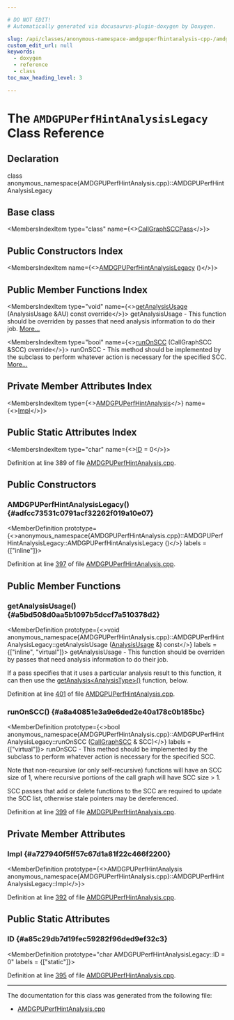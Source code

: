 ```yaml
---

# DO NOT EDIT!
# Automatically generated via docusaurus-plugin-doxygen by Doxygen.

slug: /api/classes/anonymous-namespace-amdgpuperfhintanalysis-cpp-/amdgpuperfhintanalysislegacy
custom_edit_url: null
keywords:
  - doxygen
  - reference
  - class
toc_max_heading_level: 3

---
```





# The `AMDGPUPerfHintAnalysisLegacy` Class Reference

<DoxygenPage pluginConfig={pluginConfig}>



## Declaration

<CodeBlock>class anonymous_namespace{AMDGPUPerfHintAnalysis.cpp}::AMDGPUPerfHintAnalysisLegacy</CodeBlock>

## Base class

<MembersIndex>

<MembersIndexItem
  type="class"
  name={<><a href="/docs/api/classes/llvm/callgraphsccpass">CallGraphSCCPass</a></>}>
</MembersIndexItem>

</MembersIndex>

## Public Constructors Index

<MembersIndex>

<MembersIndexItem
  name={<><a href="#adfcc73531c0791acf32262f019a10e07">AMDGPUPerfHintAnalysisLegacy</a> ()</>}>
</MembersIndexItem>

</MembersIndex>

## Public Member Functions Index

<MembersIndex>

<MembersIndexItem
  type="void"
  name={<><a href="#a5bd508d0aa5b1097b5dccf7a510378d2">getAnalysisUsage</a> (AnalysisUsage &amp;AU) const override</>}>
getAnalysisUsage - This function should be overriden by passes that need analysis information to do their job. <a href="#a5bd508d0aa5b1097b5dccf7a510378d2">More...</a>
</MembersIndexItem>

<MembersIndexItem
  type="bool"
  name={<><a href="#a8a40851e3a9e6ded2e40a178c0b185bc">runOnSCC</a> (CallGraphSCC &amp;SCC) override</>}>
runOnSCC - This method should be implemented by the subclass to perform whatever action is necessary for the specified SCC. <a href="#a8a40851e3a9e6ded2e40a178c0b185bc">More...</a>
</MembersIndexItem>

</MembersIndex>

## Private Member Attributes Index

<MembersIndex>

<MembersIndexItem
  type={<><a href="/docs/api/classes/llvm/amdgpuperfhintanalysis">AMDGPUPerfHintAnalysis</a></>}
  name={<><a href="#a727940f5ff57c67d1a81f22c466f2200">Impl</a></>}>
</MembersIndexItem>

</MembersIndex>

## Public Static Attributes Index

<MembersIndex>

<MembersIndexItem
  type="char"
  name={<><a href="#a85c29db7d19fec59282f96ded9ef32c3">ID</a> = 0</>}>
</MembersIndexItem>

</MembersIndex>


Definition at line 389 of file <a href="/docs/api/files/lib/lib/target/lib/target/amdgpu/amdgpuperfhintanalysis-cpp">AMDGPUPerfHintAnalysis.cpp</a>.

<SectionDefinition>

## Public Constructors

### AMDGPUPerfHintAnalysisLegacy() {#adfcc73531c0791acf32262f019a10e07}

<MemberDefinition
  prototype={<>anonymous&#95;namespace&#123;AMDGPUPerfHintAnalysis.cpp&#125;::AMDGPUPerfHintAnalysisLegacy::AMDGPUPerfHintAnalysisLegacy ()</>}
  labels = {["inline"]}>

Definition at line <a href="/docs/api/files/lib/lib/target/lib/target/amdgpu/amdgpuperfhintanalysis-cpp/#l00397">397</a> of file <a href="/docs/api/files/lib/lib/target/lib/target/amdgpu/amdgpuperfhintanalysis-cpp">AMDGPUPerfHintAnalysis.cpp</a>.
</MemberDefinition>

</SectionDefinition>

<SectionDefinition>

## Public Member Functions

### getAnalysisUsage() {#a5bd508d0aa5b1097b5dccf7a510378d2}

<MemberDefinition
  prototype={<>void anonymous&#95;namespace&#123;AMDGPUPerfHintAnalysis.cpp&#125;::AMDGPUPerfHintAnalysisLegacy::getAnalysisUsage (<a href="/docs/api/classes/llvm/analysisusage">AnalysisUsage</a> &amp;) const</>}
  labels = {["inline", "virtual"]}>
getAnalysisUsage - This function should be overriden by passes that need analysis information to do their job.

If a pass specifies that it uses a particular analysis result to this function, it can then use the <a href="/docs/api/classes/llvm/pass/#a4863e5e463fb79955269fbf7fbf52b80">getAnalysis&lt;AnalysisType&gt;()</a> function, below.

Definition at line <a href="/docs/api/files/lib/lib/target/lib/target/amdgpu/amdgpuperfhintanalysis-cpp/#l00401">401</a> of file <a href="/docs/api/files/lib/lib/target/lib/target/amdgpu/amdgpuperfhintanalysis-cpp">AMDGPUPerfHintAnalysis.cpp</a>.
</MemberDefinition>

### runOnSCC() {#a8a40851e3a9e6ded2e40a178c0b185bc}

<MemberDefinition
  prototype={<>bool anonymous&#95;namespace&#123;AMDGPUPerfHintAnalysis.cpp&#125;::AMDGPUPerfHintAnalysisLegacy::runOnSCC (<a href="/docs/api/classes/llvm/callgraphscc">CallGraphSCC</a> &amp; SCC)</>}
  labels = {["virtual"]}>
runOnSCC - This method should be implemented by the subclass to perform whatever action is necessary for the specified SCC.

Note that non-recursive (or only self-recursive) functions will have an SCC size of 1, where recursive portions of the call graph will have SCC size &gt; 1.

SCC passes that add or delete functions to the SCC are required to update the SCC list, otherwise stale pointers may be dereferenced.

Definition at line <a href="/docs/api/files/lib/lib/target/lib/target/amdgpu/amdgpuperfhintanalysis-cpp/#l00399">399</a> of file <a href="/docs/api/files/lib/lib/target/lib/target/amdgpu/amdgpuperfhintanalysis-cpp">AMDGPUPerfHintAnalysis.cpp</a>.
</MemberDefinition>

</SectionDefinition>

<SectionDefinition>

## Private Member Attributes

### Impl {#a727940f5ff57c67d1a81f22c466f2200}

<MemberDefinition
  prototype={<>AMDGPUPerfHintAnalysis anonymous&#95;namespace&#123;AMDGPUPerfHintAnalysis.cpp&#125;::AMDGPUPerfHintAnalysisLegacy::Impl</>}>

Definition at line <a href="/docs/api/files/lib/lib/target/lib/target/amdgpu/amdgpuperfhintanalysis-cpp/#l00392">392</a> of file <a href="/docs/api/files/lib/lib/target/lib/target/amdgpu/amdgpuperfhintanalysis-cpp">AMDGPUPerfHintAnalysis.cpp</a>.
</MemberDefinition>

</SectionDefinition>

<SectionDefinition>

## Public Static Attributes

### ID {#a85c29db7d19fec59282f96ded9ef32c3}

<MemberDefinition
  prototype="char AMDGPUPerfHintAnalysisLegacy::ID = 0"
  labels = {["static"]}>

Definition at line <a href="/docs/api/files/lib/lib/target/lib/target/amdgpu/amdgpuperfhintanalysis-cpp/#l00395">395</a> of file <a href="/docs/api/files/lib/lib/target/lib/target/amdgpu/amdgpuperfhintanalysis-cpp">AMDGPUPerfHintAnalysis.cpp</a>.
</MemberDefinition>

</SectionDefinition>

<hr/>

The documentation for this class was generated from the following file:

<ul>
<li><a href="/docs/api/files/lib/lib/target/lib/target/amdgpu/amdgpuperfhintanalysis-cpp">AMDGPUPerfHintAnalysis.cpp</a></li>
</ul>

</DoxygenPage>
